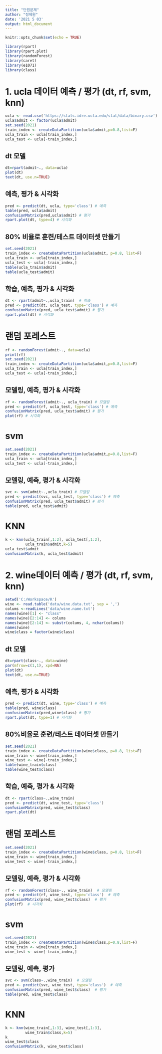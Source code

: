 ```yaml
---
title: "단원문제"
author: "정제원"
date: '2021 5 03'
output: html_document
---
```


```r
knitr::opts_chunk$set(echo = TRUE)
```
```r
library(rpart)
library(rpart.plot)
library(randomForest)
library(caret)
library(e1071)
library(class)
```

# 1. ucla 데이터 예측 / 평가 (dt, rf, svm, knn)

```r
ucla <- read.csv('https://stats.idre.ucla.edu/stat/data/binary.csv')
ucla$admit <- factor(ucla$admit)
set.seed(2021)
train_index <- createDataPartition(ucla$admit,p=0.8,list=F)
ucla_train <- ucla[train_index,]
ucla_test <- ucla[-train_index,]
```

## dt 모델
```r
dt=rpart(admit~., data=ucla)
plot(dt)
text(dt, use.n=TRUE)
```

## 예측, 평가 & 시각화
```r
pred <- predict(dt, ucla, type='class') # 예측
table(pred, ucla$admit)
confusionMatrix(pred,ucla$admit) # 평가
rpart.plot(dt, type=4) # 시각화
```

## 80% 비율로 훈련/테스트 데이터셋 만들기
```r
set.seed(2021)
train_index <- createDataPartition(ucla$admit, p=0.8, list=F)
ucla_train <- ucla[train_index,]
ucla_test <- ucla[-train_index,]
table(ucla_train$admit)
table(ucla_test$admit)
```
## 학습, 예측, 평가 & 시각화
```r
dt <- rpart(admit~.,ucla_train)  # 학습
pred <- predict(dt, ucla_test, type='class') # 예측
confusionMatrix(pred, ucla_test$admit) # 평가
rpart.plot(dt) # 시각화
```

# 랜덤 포레스트
```r
rf <- randomForest(admit~., data=ucla)
print(rf)
set.seed(2021)
train_index <- createDataPartition(ucla$admit,p=0.8,list=F)
ucla_train <- ucla[train_index,]
ucla_test <- ucla[-train_index,]
```
## 모델링, 예측, 평가 & 시각화
```r
rf <- randomForest(admit~., ucla_train) # 모델링
pred <- predict(rf, ucla_test, type='class') # 예측
confusionMatrix(pred, ucla_test$admit) # 평가
plot(rf) # 시각화
```

# svm
```r
set.seed(2021)
train_index <- createDataPartition(ucla$admit,p=0.8,list=F)
ucla_train <- ucla[train_index,]
ucla_test <- ucla[-train_index,]
```
## 모델링, 예측, 평가 & 시각화
```r
svc <- svm(admit~.,ucla_train) # 모델링
pred <- predict(svc, ucla_test, type='class') # 예측
confusionMatrix(pred, ucla_test$admit) # 평가
table(pred, ucla_test$admit)
```

# KNN
```r
k <- knn(ucla_train[,1:2], ucla_test[,1:2],
         ucla_train$admit,k=5)
ucla_test$admit
confusionMatrix(k, ucla_test$admit)
```
# 2. wine데이터 예측 / 평가 (dt, rf, svm, knn)
```r
setwd('C:/Workspace/R')
wine <- read.table('data/wine.data.txt', sep = ',')
colums <-readLines('data/wine.name.txt')
names(wine)[1] <- "class"
names(wine)[2:14] <- colums
names(wine)[2:14] <- substr(colums, 4, nchar(colums))
names(wine)
wine$class = factor(wine$class)
```
## dt 모델
```r
dt=rpart(class~., data=wine)
par(mfrow=c(1,1), xpd=NA)
plot(dt)
text(dt, use.n=TRUE)
```
## 예측, 평가 & 시각화
```r
pred <- predict(dt, wine, type='class') # 예측
table(pred, wine$class)
confusionMatrix(pred,wine$class) # 평가
rpart.plot(dt, type=1) # 시각화
```

## 80%비율로 훈련/테스트 데이터셋 만들기
```r
set.seed(2021)
train_index <- createDataPartition(wine$class, p=0.8, list=F)
wine_train <- wine[train_index,]
wine_test <- wine[-train_index,]
table(wine_train$class)
table(wine_test$class)
```
## 학습, 예측, 평가 & 시각화
```r
dt <- rpart(class~.,wine_train)
pred <- predict(dt, wine_test, type='class')
confusionMatrix(pred, wine_test$class)
rpart.plot(dt)
```

# 랜덤 포레스트
```r
set.seed(2021)
train_index <- createDataPartition(wine$class, p=0.8, list=F)
wine_train <- wine[train_index,]
wine_test <- wine[-train_index,]
```
## 모델링, 예측, 평가 & 시각화
```r
rf <- randomForest(class~., wine_train)  # 모델링
pred <- predict(rf, wine_test, type='class')  # 예측
confusionMatrix(pred, wine_test$class)  # 평가
plot(rf)  # 시각화
```

# svm
```r
set.seed(2021)
train_index <- createDataPartition(wine$class,p=0.8,list=F)
wine_train <- wine[train_index,]
wine_test <- wine[-train_index,]
```
## 모델링, 예측, 평가
```r
svc <- svm(class~.,wine_train)  # 모델링
pred <- predict(svc, wine_test, type='class')  # 예측
confusionMatrix(pred, wine_test$class)  # 평가
table(pred, wine_test$class)
```

# KNN
```r
k <- knn(wine_train[,1:3], wine_test[,1:3],
         wine_train$class,k=5)
k
wine_test$class
confusionMatrix(k, wine_test$class)
```

